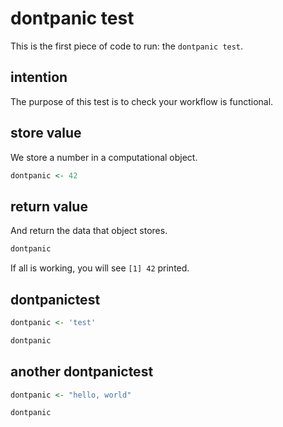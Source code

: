 # dontpanic test

This is the first piece of code to run: the `dontpanic test`. 

## intention

The purpose of this test is to check your workflow is functional.

## store value

We store a number in a computational object.

```r

dontpanic <- 42

```

## return value

And return the data that object stores. 
```r

dontpanic

```

If all is working, you will see `[1] 42` printed.

## dontpanictest

```r
dontpanic <- 'test'

dontpanic


```

## another dontpanictest

```r

dontpanic <- "hello, world"

dontpanic

```
